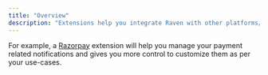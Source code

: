 ```yaml
---
title: "Overview"
description: "Extensions help you integrate Raven with other platforms/apps/tools to extend their capabilities."
---
```


For example, a [Razorpay](/platform/extensions/razorpay)
extension will help you manage your payment related notifications and gives you
more control to customize them as per your use-cases.
